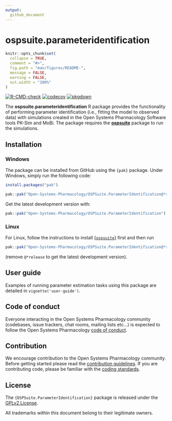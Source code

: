 ```yaml
---
output: 
  github_document
---
```


# ospsuite.parameteridentification


```r
knitr::opts_chunk$set(
  collapse = TRUE,
  comment = "#>",
  fig.path = "man/figures/README-",
  message = FALSE,
  warning = FALSE,
  out.width = "100%"
)
```


  <!-- badges: start -->

[![R-CMD-check](https://github.com/Open-Systems-Pharmacology/OSPSuite.ParameterIdentification/actions/workflows/R-CMD-check-build.yaml/badge.svg)](https://github.com/Open-Systems-Pharmacology/OSPSuite.ParameterIdentification/actions/workflows/R-CMD-check-build.yaml)
[![codecov](https://codecov.io/gh/Open-Systems-Pharmacology/OSPSuite.ParameterIdentification/branch/main/graph/badge.svg)](https://codecov.io/gh/Open-Systems-Pharmacology/OSPSuite.ParameterIdentification)
[![pkgdown](https://github.com/Open-Systems-Pharmacology/OSPSuite.ParameterIdentification/actions/workflows/pkgdown.yaml/badge.svg)](https://github.com/Open-Systems-Pharmacology/OSPSuite.ParameterIdentification/actions/workflows/pkgdown.yaml)

  <!-- badges: end -->
  
<!-- README.md is generated from README.Rmd. Please edit that file -->


The **ospsuite.parameteridentification** R package provides the functionality of performing parameter identification (i.e., fitting the model to observed data) with simulations created in the Open Systems Pharmacology Software tools PK-Sim and MoBi. The package requires the [**ospsuite**](https://github.com/Open-Systems-Pharmacology/OSPSuite-R) package to run the simulations.

## Installation

### Windows
The package can be installed from GitHub using the `{pak}` package.  Under Windows, simply run the following code:

```r
install.packages("pak")

pak::pak("Open-Systems-Pharmacology/OSPSuite.ParameterIdentification@*release")
```

Get the latest development version with:

```r
pak::pak("Open-Systems-Pharmacology/OSPSuite.ParameterIdentification")
```

### Linux

For Linux, follow the instructions to install [{`ospsuite`}](https://github.com/Open-Systems-Pharmacology/OSPSuite-R?tab=readme-ov-file#on-linux) first
 and then run 

```r
pak::pak("Open-Systems-Pharmacology/OSPSuite.ParameterIdentification@*release")
```

(remove `@*release` to get the latest development version).

## User guide

Examples of running parameter estimation tasks using this package are detailed in `vignette('user-guide')`.


## Code of conduct

Everyone interacting in the Open Systems Pharmacology community (codebases, issue trackers, chat rooms, mailing lists etc...) is expected to follow the Open Systems Pharmacology [code of conduct](https://github.com/Open-Systems-Pharmacology/Suite/blob/master/CODE_OF_CONDUCT.md).

## Contribution

We encourage contribution to the Open Systems Pharmacology community. Before getting started please read the [contribution guidelines](https://github.com/Open-Systems-Pharmacology/Suite/blob/master/CONTRIBUTING.md). If you are contributing code, please be familiar with the [coding standards](https://github.com/Open-Systems-Pharmacology/Suite/blob/master/CODING_STANDARDS_R.md).

## License

The `{OSPSuite.ParameterIdentification}` package is released under the [GPLv2 License](LICENSE).

All trademarks within this document belong to their legitimate owners.
